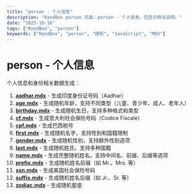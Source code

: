 ```yaml
---
title: "person - 个人信息"
description: "RandBox person 页面：person - 个人信息，包含示例与说明。"
date: "2025-10-16"
tags: ["RandBox", "person"]
keywords: ["RandBox", "person", "随机", "JavaScript", "MDX"]
---
```


# person - 个人信息

个人信息和身份相关数据生成：

1. **[aadhar.mdx](/zh/docs/person/aadhar)** - 生成印度身份证号码（Aadhar）
2. **[age.mdx](/zh/docs/person/age)** - 生成随机年龄，支持不同类型（儿童、青少年、成人、老年人）
3. **[birthday.mdx](/zh/docs/person/birthday)** - 生成随机生日，支持多种格式和类型
4. **[cf.mdx](/zh/docs/person/cf)** - 生成意大利社会保险号码（Codice Fiscale）
5. **[cpf.mdx](/zh/docs/person/cpf)** - 生成巴西税号
6. **[first.mdx](/zh/docs/person/first)** - 生成随机名字，支持性别和国籍限制
7. **[gender.mdx](/zh/docs/person/gender)** - 生成随机性别，支持额外性别选项
8. **[last.mdx](/zh/docs/person/last)** - 生成随机姓氏，支持多种国籍
9. **[name.mdx](/zh/docs/person/name)** - 生成完整随机姓名，支持中间名、前缀、后缀等选项
10. **[prefix.mdx](/zh/docs/person/prefix)** - 生成随机姓名前缀（如 Mr.、Mrs. 等）
11. **[ssn.mdx](/zh/docs/person/ssn)** - 生成美国社会保险号码
12. **[suffix.mdx](/zh/docs/person/suffix)** - 生成随机姓名后缀（如 Jr.、Sr. 等）
13. **[zodiac.mdx](/zh/docs/person/zodiac)** - 生成随机星座